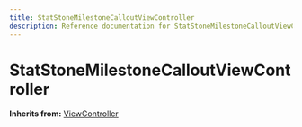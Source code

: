 ```yaml
---
title: StatStoneMilestoneCalloutViewController
description: Reference documentation for StatStoneMilestoneCalloutViewController meta class
---
```



# StatStoneMilestoneCalloutViewController

**Inherits from:** [ViewController](/classes/viewcontroller)

<ClassDetails file="/db/classes/StatStoneMilestoneCalloutViewController.b461cde1241b.json" />
